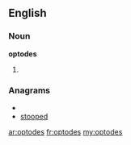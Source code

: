 ==English==

===Noun===
'''optodes'''

# {{plural of|[[optode]]}}

===Anagrams===
* {{alphagram|deoopst}}
* [[stooped#English|stooped]]

[[ar:optodes]]
[[fr:optodes]]
[[my:optodes]]